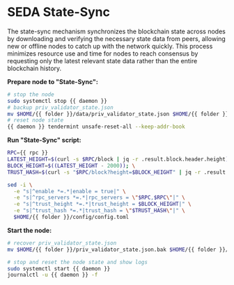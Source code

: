 # SEDA State-Sync 

The state-sync mechanism synchronizes the blockchain state across nodes by downloading and verifying the necessary state data from peers, allowing new or offline nodes to catch up with the network quickly. This process minimizes resource use and time for nodes to reach consensus by requesting only the latest relevant state data rather than the entire blockchain history.


**Prepare node to "State-Sync":**
```bash copy
# stop the node
sudo systemctl stop {{ daemon }}
# backup priv_validator_state.json
mv $HOME/{{ folder }}/data/priv_validator_state.json $HOME/{{ folder }}/priv_validator_state.json.bak
# reset node state
{{ daemon }} tendermint unsafe-reset-all --keep-addr-book
```

**Run "State-Sync" script:**
```bash copy
RPC={{ rpc }}
LATEST_HEIGHT=$(curl -s $RPC/block | jq -r .result.block.header.height)
BLOCK_HEIGHT=$((LATEST_HEIGHT - 2000)); \
TRUST_HASH=$(curl -s "$RPC/block?height=$BLOCK_HEIGHT" | jq -r .result.block_id.hash)

sed -i \
  -e "s|^enable *=.*|enable = true|" \
  -e "s|^rpc_servers *=.*|rpc_servers = \"$RPC,$RPC\"|" \
  -e "s|^trust_height *=.*|trust_height = $BLOCK_HEIGHT|" \
  -e "s|^trust_hash *=.*|trust_hash = \"$TRUST_HASH\"|" \
  $HOME/{{ folder }}/config/config.toml
```

**Start the node:**
```bash copy
# recover priv_validator_state.json
mv $HOME/{{ folder }}/priv_validator_state.json.bak $HOME/{{ folder }}/data/priv_validator_state.json

# stop and reset the node state and show logs
sudo systemctl start {{ daemon }}
journalctl -u {{ daemon }} -f 
```